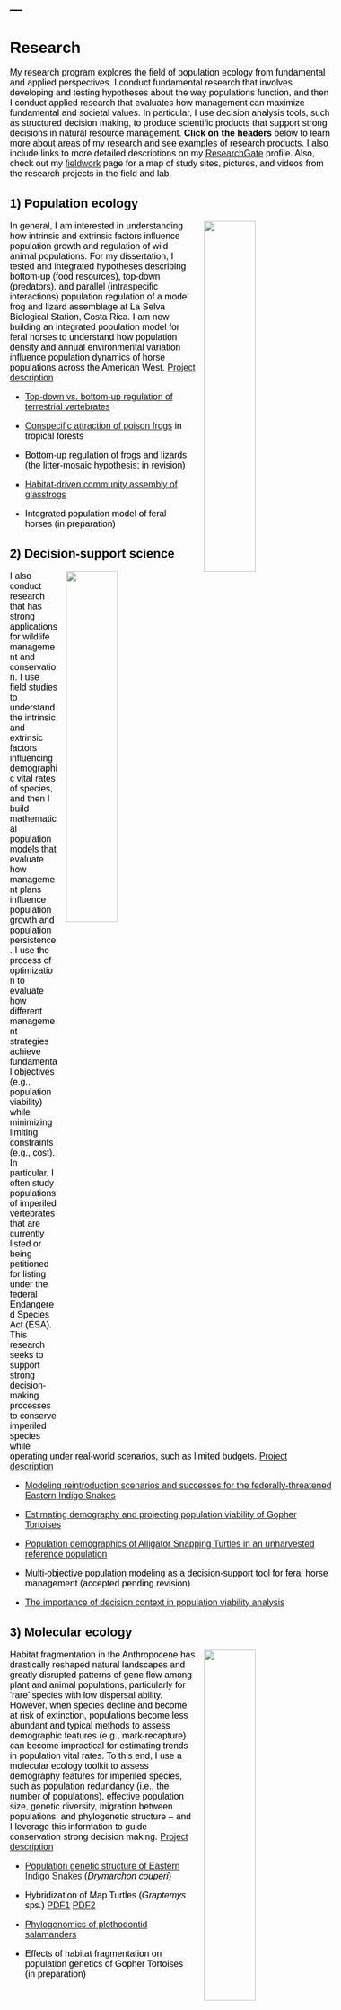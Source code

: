---
---

<link rel="stylesheet" href="styles.css" type="text/css">

<style type="text/css">
body{ /* Normal  */ font-size: 16px; font-family: Arial; color:black}
td {  /* Table  */ font-size: 8px;}
h1.title {font-size: 38px; color: DarkRed;}
h1 { /* Header 1 */ font-size: 28px; color: Black;}
h2 { /* Header 2 */ font-size: 22px; color: Black;}
h3 { /* Header 3 */ font-size: 18px; color: Black;}
code.r{ /* Code block */ font-size: 12px;}
pre { /* Code block - determines code spacing between lines */ font-size: 14px;}
</style>

# Research 

My research program explores the field of population ecology from fundamental and applied perspectives. I conduct fundamental research that involves developing and testing hypotheses about the way populations function, and then I conduct applied research that evaluates how management can maximize fundamental and societal values. In particular, I use decision analysis tools, such as structured decision making, to produce scientific products that support strong decisions in natural resource management. **Click on the headers** below  to learn more about areas of my research and see examples of research products. I also include links to more detailed descriptions on my [ResearchGate](https://www.researchgate.net/profile/Brian_Folt) profile. Also, check out my [fieldwork](https://brianfolt.github.io/fieldwork) page for a map of study sites, pictures, and videos from the research projects in the field and lab. 

<div class="expand collapsed" data-toggle="collapse" data-target="#popeco" aria-expanded="false" aria-controls="popeco">
## 1) Population ecology
</div>

<div class="collapse" id="popeco">
<img src="images/hypothetical-model.png" style="width:40%; margin-left: 15px" align="right">

In general, I am interested in understanding how intrinsic and extrinsic factors influence population growth and regulation of wild animal populations. For my dissertation, I tested and integrated hypotheses describing bottom-up (food resources), top-down (predators), and parallel (intraspecific interactions) population regulation of a model frog and lizard assemblage at La Selva Biological Station, Costa Rica. I am now building an integrated population model for feral horses to understand how population density and annual environmental variation influence population dynamics of horse populations across the American West. [Project description](https://www.researchgate.net/project/Population-and-community-ecology-in-Neotropical-forests)

  - [Top-down vs. bottom-up regulation of terrestrial vertebrates](files/folt-and-guyer-2021-spiders.pdf)
  
  - [Conspecific attraction of poison frogs](https://onlinelibrary.wiley.com/doi/epdf/10.1002/ece3.3748) in tropical forests  
  
  - Bottom-up regulation of frogs and lizards (the litter-mosaic hypothesis; in revision)
  
  - [Habitat-driven community assembly of glassfrogs](files/rivera-folt-2018-glassfrogs.pdf)
  
   - Integrated population model of feral horses (in preparation)
</div>

<div class="expand collapsed" data-toggle="collapse" data-target="#conservation" aria-expanded="false" aria-controls="conservation">
## 2) Decision-support science
</div>

<div class="collapse" id="conservation">
<img src="images/indigos.jpg" style="width:40%; margin-left: 15px" align="right">
I also conduct research that has strong applications for wildlife management and conservation. I use field studies to understand the intrinsic and extrinsic factors influencing demographic vital rates of species, and then I build mathematical population models that evaluate how management plans influence population growth and population persistence. I use the process of optimization to evaluate how different management strategies achieve fundamental objectives (e.g., population viability) while minimizing limiting constraints (e.g., cost). In particular, I often study populations of imperiled vertebrates that are currently listed or being petitioned for listing under the federal Endangered Species Act (ESA). This research seeks to support strong decision-making processes to conserve imperiled species while operating under real-world scenarios, such as limited budgets. [Project description](https://www.researchgate.net/project/Applied-population-modeling-of-imperiled-vertebrates)

  - [Modeling reintroduction scenarios and successes for the federally-threatened Eastern Indigo Snakes](files/folt-et-al-2019-animal-conservation.pdf)
  
  - [Estimating demography and projecting population viability of Gopher Tortoises](files/files/folt-et-al-2021-jwm.pdf)

  - [Population demographics of Alligator Snapping Turtles in an unharvested reference population](files/folt-et-al-2016-macrochelys.pdf)
    
  - Multi-objective population modeling as a decision-support tool for feral horse management (accepted pending revision)
  
  - [The importance of decision context in population viability analysis](files/lawson-et-al-2021-conbio.pdf)
</div>

<div class="expand collapsed" data-toggle="collapse" data-target="#molecularecology" aria-expanded="false" aria-controls="molecularecology">
## 3) Molecular ecology
</div>

<div class="collapse" id="molecularecology">
<img src="images/structure.jpg" style="width:40%; margin-left: 15px" align="right">

Habitat fragmentation in the Anthropocene has drastically reshaped natural landscapes and greatly disrupted patterns of gene flow among plant and animal populations, particularly for ‘rare’ species with low dispersal ability. However, when species decline and become at risk of extinction, populations become less abundant and typical methods to assess demographic features (e.g., mark-recapture) can become impractical for estimating trends in population vital rates. To this end, I use a molecular ecology toolkit to assess demography features for imperiled species, such as population redundancy (i.e., the number of populations), effective population size, genetic diversity, migration between populations, and phylogenetic structure – and I leverage this information to guide conservation strong decision making. [Project description](https://www.researchgate.net/project/Evolution-and-systematics-of-amphibians-and-reptiles)

  - [Population genetic structure of Eastern Indigo Snakes](files/folt-et-al-2019-plos-one.pdf) (<i>Drymarchon couperi</i>)
  
  - Hybridization of Map Turtles (<i>Graptemys</i> sps.) [PDF1](files/godwin-et-al-2014-graptemys.pdf) [PDF2](http://www.herpconbio.org/Volume_11/Issue_1/Ennen_etal_2016.pdf)
  
  - [Phylogenomics of plethodontid salamanders](files/folt-et-al-2016-mpe.pdf)
  
  - Effects of habitat fragmentation on population genetics of Gopher Tortoises (in preparation)
</div>
  
  